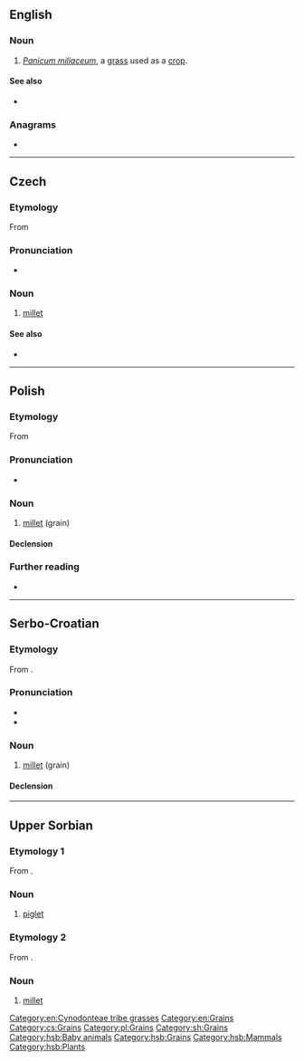 ==English==
{{wikipedia|Proso millet}}

===Noun===
{{en-noun|-}}

# ''[[Panicum miliaceum]]'', a [[grass]] used as a [[crop]].

====See also====
* {{l|en|proso millet}}

===Anagrams===
* {{anagrams|en|a=ooprs|Spoor|roops|sopor|spoor|sporo-}}

[[Category:en:Cynodonteae tribe grasses]]
[[Category:en:Grains]]

----

==Czech==

===Etymology===
From {{inh|cs|sla-pro|*proso}}

===Pronunciation===
* {{cs-IPA}}

===Noun===
{{cs-noun|g=n}}

# [[millet]] {{gloss|grain}}

====See also====
* {{l|cs|jáhla|g=f}}

[[Category:cs:Grains]]

----

==Polish==

===Etymology===
From {{inh|pl|sla-pro|*proso}}

===Pronunciation===
* {{pl-IPA}}

===Noun===
{{pl-noun|n}}

# [[millet]] (grain)

====Declension====
{{pl-decl-noun-n|pro|s|tantum=s}}

===Further reading===
* {{R:PWN}}

[[Category:pl:Grains]]

----

==Serbo-Croatian==

===Etymology===
From {{inh|sh|sla-pro|*proso}}.

===Pronunciation===
* {{IPA|/prôso/|lang=sh}}
* {{hyphenation|pro|so|lang=sh}}

===Noun===
{{sh-noun|g=n|head=prȍso}}

# [[millet]] (grain)

====Declension====
{{sh-decl-noun-unc
|proso
|prosa
|prosu
|proso
|proso
|prosu
|prosom
}}

[[Category:sh:Grains]]

----

==Upper Sorbian==

===Etymology 1===
From {{inh|hsb|sla-pro|*porsę}}.

===Noun===
{{head|hsb|noun|g=n}}

# [[piglet]]

===Etymology 2===
From {{inh|hsb|sla-pro|*proso}}.

===Noun===
{{head|hsb|noun|g=n}}

# [[millet]]

[[Category:hsb:Baby animals]]
[[Category:hsb:Grains]]
[[Category:hsb:Mammals]]
[[Category:hsb:Plants]]